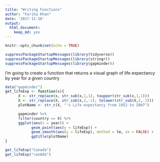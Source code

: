 ```yaml
---
title: "Writing Functions"
author: "Fariha Khan"
date: '2017-11-10'
output: 
  html_document: 
    keep_md: yes
---
```


```r
knitr::opts_chunk$set(echo = TRUE)
```


```r
suppressPackageStartupMessages(library(tidyverse))
suppressPackageStartupMessages(library(stringr))
suppressPackageStartupMessages(library(gapminder))
```

I'm going to create a function that returns a visual graph of life expectancy by year for a given country
```r
data("gapminder")
get_lifeExp <- function(x){
      X <- str_replace(x, str_sub(x,1,1), toupper(str_sub(x,1,1)))
      X <- str_replace(X, str_sub(x,2,-1), tolower(str_sub(X,2,-1)))
      plotName <- str_c(X, "'s Life expectancy from 1952 to 2007")

      gapminder %>% 
      filter(country == X) %>% 
      ggplot(aes(x = year)) +
            geom_point(aes(y = lifeExp)) +
            geom_smooth(aes(y = lifeExp), method = lm, se = FALSE) +
            ggtitle(plotName)
}

get_lifeExp("Canada")
get_lifeExp("canAda")
```

